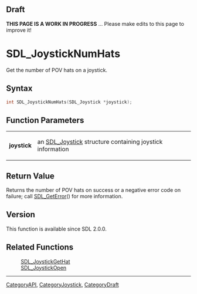 
== Draft ==

'''THIS PAGE IS A WORK IN PROGRESS''' ... Please make edits to this page to improve it!
= SDL_JoystickNumHats =

Get the number of POV hats on a joystick.

== Syntax ==

<syntaxhighlight lang='c'>
int SDL_JoystickNumHats(SDL_Joystick *joystick);
</syntaxhighlight>

== Function Parameters ==

{|
|'''joystick'''
|an [[SDL_Joystick]] structure containing joystick information
|}

== Return Value ==

Returns the number of POV hats on success or a negative error code on
failure; call [[SDL_GetError]]() for more information.

== Version ==

This function is available since SDL 2.0.0.

== Related Functions ==

:[[SDL_JoystickGetHat]]
:[[SDL_JoystickOpen]]

----
[[CategoryAPI]], [[CategoryJoystick]], [[CategoryDraft]]



